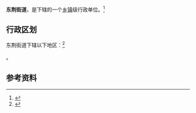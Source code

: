 {{中国乡级行政区|42/01/13/003/000}}

'''东荆街道'''，是{{PRC admin/fullname|42/01/13/003/000|3}}下辖的一个[[乡镇|乡镇]]级行政单位。<ref>{{PRC admin/ref sgc|{{PRC admin/parent|42/01/13/003/000}}}}</ref>

== 行政区划 ==

东荆街道下辖以下地区：<ref>{{PRC admin/ref sgc|42/01/13/003/000}}</ref>

{{PRC admin/children|42/01/13/003/000}}。

== 参考资料 ==

{{reflist}}

{{行政区划小作品}}
{{PRC admin/navcat|42/01/13/003/000}}